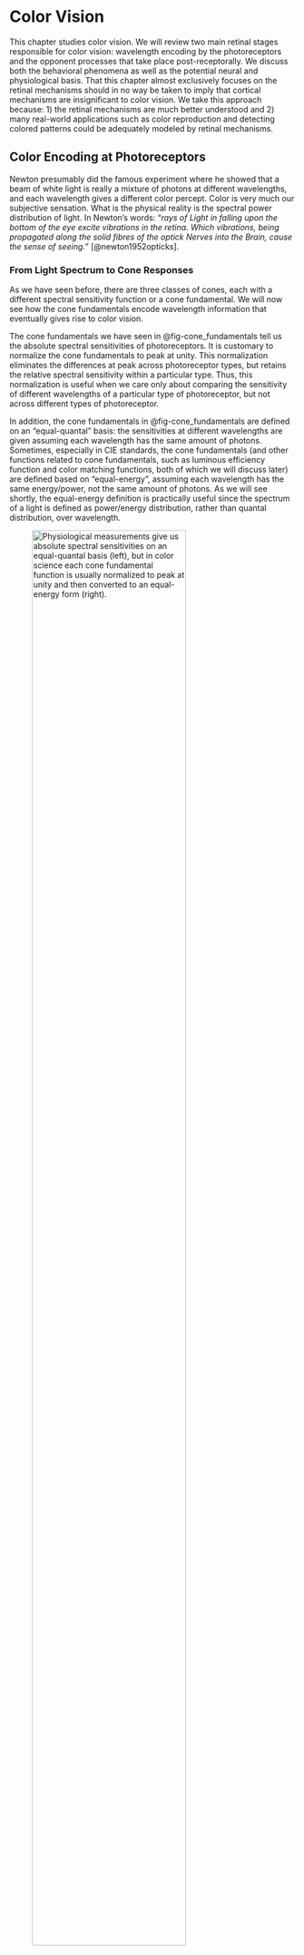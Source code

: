# Color Vision {#sec-chpt-hvs-color}

This chapter studies color vision.
We will review two main retinal stages responsible for color vision: wavelength encoding by the photoreceptors and the opponent processes that take place post-receptorally.
We discuss both the behavioral phenomena as well as the potential neural and physiological basis.
That this chapter almost exclusively focuses on the retinal mechanisms should in no way be taken to imply that cortical mechanisms are insignificant to color vision.
We take this approach because: 1) the retinal mechanisms are much better understood and 2) many real-world applications such as color reproduction and detecting colored patterns could be adequately modeled by retinal mechanisms.

## Color Encoding at Photoreceptors {#sec-chpt-hvs-color-receptor}

Newton presumably did the famous experiment where he showed that a beam of white light is really a mixture of photons at different wavelengths, and each wavelength gives a different color percept.
Color is very much our subjective sensation.
What is the physical reality is the spectral power distribution of light.
In Newton's words: "*rays of Light in falling upon the bottom of the eye excite vibrations in the retina. Which vibrations, being propagated along the solid fibres of the optick Nerves into the Brain, cause the sense of seeing.*" [@newton1952opticks].

### From Light Spectrum to Cone Responses {#sec-chpt-hvs-color-receptor-cones}

As we have seen before, there are three classes of cones, each with a different spectral sensitivity function or a cone fundamental.
We will now see how the cone fundamentals encode wavelength information that eventually gives rise to color vision.

The cone fundamentals we have seen in @fig-cone_fundamentals tell us the absolute spectral sensitivities of photoreceptors.
It is customary to normalize the cone fundamentals to peak at unity.
This normalization eliminates the differences at peak across photoreceptor types, but retains the relative spectral sensitivity within a particular type.
Thus, this normalization is useful when we care only about comparing the sensitivity of different wavelengths of a particular type of photoreceptor, but not across different types of photoreceptor.

In addition, the cone fundamentals in @fig-cone_fundamentals are defined on an "equal-quantal" basis: the sensitivities at different wavelengths are given assuming each wavelength has the same amount of photons.
Sometimes, especially in CIE standards, the cone fundamentals (and other functions related to cone fundamentals, such as luminous efficiency function and color matching functions, both of which we will discuss later) are defined based on "equal-energy", assuming each wavelength has the same energy/power, not the same amount of photons.
As we will see shortly, the equal-energy definition is practically useful since the spectrum of a light is defined as power/energy distribution, rather than quantal distribution, over wavelength.

![Physiological measurements give us absolute spectral sensitivities on an equal-quantal basis (left), but in color science each cone fundamental function is usually normalized to peak at unity and then converted to an equal-energy form (right).](figs/normalized_cone_fundamentals_new){#fig-normalized_cone_fundamentals width="80%"}

@fig-normalized_cone_fundamentals compares the absolute, equal-quantal cone fundamentals with the normalized, equal-energy cone fundamentals.
A normalized, equal-energy sensitivity function tells us the relative amount of photon absorption given a unit power at each wavelength.
For instance, the normalized L cone response is 1 at 570 nm and 0.4 at 630 nm.
This means that given two lights that have the same power/energy, one with photons only at 570 nm and the other with photons only at 630 nm, the fraction of photons absorbed in the 630 nm light is about 40\% of that in the 570 nm light.

Critically, this also means if we have a 570 nm light at 1 W and a 630 nm light at 2.5 W, the two lights would cause the same amount of pigment excitations in L cones.
If we had only L cones, these two lights would be seen as the exact same light, because the HVS will receive the exact amount of electrical responses --- according to the Principle of Univariance.
This explains why we could not see colors at night, when only rods are functioning.

In reality, of course, most humans have three classes of cones, so what *is* the signal we receive?
Given the Spectral Power Distribution (SPD) of a light $\Phi(\lambda)$, we can calculate the total number of photon absorptions for each cone type, given by:

$$
\begin{align}
  L &= \int_\lambda L(\lambda) \Phi(\lambda) d\lambda \\
  M &= \int_\lambda M(\lambda) \Phi(\lambda) d\lambda \\
  S &= \int_\lambda S(\lambda) \Phi(\lambda) d\lambda
\end{align}
$$ {#eq-spd2cones_int}

where $L(\lambda)$, $M(\lambda)$ and $S(\lambda)$ represent the cone sensitivity functions.
The fact that we can directly multiply $\Phi(\lambda)$ with, say, $L(\lambda)$ is a result of defining $L(\lambda)$ on an equal-energy/power basis.
The L/M/S values we calculate represent the total number of photon absorptions given an incident light.
You would know why we care about photon absorption: it is equivalent to pigment excitation up to a constant scaling factor, and pigment excitations produce electrical signals that our brain actually receives.
We sometimes simply call the L/M/S value the **cone responses** or **tristimulus values** of a light, but you should know that they do not represent the actual magnitude of the electrical responses of the cones, since the magnitude is not linearly proportional to absorption as we have discussed before.

In actual computation we discretize the spectra and perform summation rather than integration.
We also limit the summation to within the [380 nm, 780 nm] range, since the cone fundamentals are practically 0 beyond that range.
Assuming that we are quantizing the spectra at a 1-nm interval, the cone responses are linearly related to the light spectrum by:

$$
\begin{align}
\begin{bmatrix}
L(380), L(381), \cdots, L(780)\\
M(380), M(381), \cdots, M(780)\\
S(380), S(381), \cdots, S(780)\\
\end{bmatrix}
\times
\begin{bmatrix}
\Phi(380)\\
\Phi(381)\\
\vdots \\
\Phi(780)\\
\end{bmatrix}
=
\begin{bmatrix}
L\\
M\\
S\\
\end{bmatrix}
\end{align}
$$ {#eq-spd2cones}

We can see that this is a huge dimensionality reduction.
That is, our brain receives only the three-dimensional cone responses, not the actual spectrum of the light, which is of a much higher dimension.
This is the basis of the **trichromatic theory** of color vision: color is a three-dimensional system.
The theory was first proposed by @young1802ii, who conjectured that there are three types of receptors, and later rediscovered, popularized, and extended by Hermann von Helmholtz in the later part of the nineteenth century.

The huge dimensionality reduction also means there are infinitely many lights (with different SPDs) that will be seen as having the same color, as long as they cause the same cone responses.
One way to understand this is if we try to solve the system of linear equations in @eq-spd2cones given $[L, M, S]^T$, with the constraint that the $\Phi$ vector must be non-negative everywhere (since power cannot be negative),
we would generally end up with infinitely many solutions, since it is an *under-determined* system.
The fact that multiple physically different lights can end up having the same color is called **metamerism**, and these lights are called **metamers** of each other.

### Cone Excitation Space, Spectral Locus, and HVS Gamut {#sec-chpt-hvs-color-receptor-conespace}

![Spectral locus in LMS cone space; from the interactive tutorial in @zhu2022cone2cmf.](figs/spectral_locus_lms){#fig-spectral_locus_lms width="100%"}

The cone fundamentals essentially give us a color space, which we call the **LMS cone space** or **cone excitation space**.
A color space allows us to geometrically interpret a color as a point in the coordinate system.
In the cone space, the color of a light is interpreted as the amount of responses in each of the three cone classes produced by the light (as calculated by @eq-spd2cones).

The **spectral locus** is a curve on which each point represents the color of a spectral light at a wavelength.
@fig-spectral_locus_lms shows the spectral locus in the LMS cone space on the right and the cone fundamentals on the left.
The L, M, and S cone responses of a spectral light at, for instance, 605 nm are 0.775, 0.265, and 0, which corresponds to the point [0.775, 0.265, 0] in the cone space.
Connecting these points for all the spectral lights gets us the spectral locus in the LMS space.

We know a color corresponds to a point in the cone space, but does an arbitrary point in the cone space correspond to a real color?
*No*.
For instance, if a point has a negative coordinate it obviously could not be a color of a real light, since that a negative cone response would require negative power in the light.
Also, [1, 0, 0] is also not a real color, since there is no real light that can produce only L cone response but no responses from M and S cones --- if you examine the cone fundamentals carefully.
We call these colors **imaginary colors**, since they cannot be produced by physically realizable lights, where the power must be non-negative at any wavelength.

In principle, an [L, M, S] point corresponds to a real color if @eq-spd2cones has a non-negative solution for $\Phi$.
The total set of [L, M, S] points that have a non-negative $\Phi$ solution corresponds to all the colors that humans can see, which is called the **gamut** of the human visual system.
Geometrically, if a point in the cone space cannot be constructed through a *positive*, linear combination of the points on the spectral locus, it then is not a real color, since the SPD of a real light must be a positive, linear combination of the SPDs of the spectral lights.

For instance, the line segment connecting two points on the spectral locus contains real colors that can be produced by mixing some amount (i.e., positive linear combinations) of the two spectral lights.
Of course we can apply this iteratively: once you get a real color through combining spectral colors, the color itself can then be used as a basic color to create other colors.
@zhu2022gamut is an interactive tutorial that visualizes the HVS gamut in the cone space (and others), which you are invited to go through.

## Trichromatic Color Matching {#sec-chpt-hvs-color-cme-lin}

We can produce, in theory, any color by mixing three other colors, which we call the **primary colors**.
Here is the mathematical intuition.
Let's say the SPDs of the three primary lights are $R(\lambda)$, $G(\lambda)$, $B(\lambda)$.
What is the power of each of the primary lights we need to produce the color of a target light $\Phi(\lambda)$?
For the color of the mixed light to match that of the target light, their corresponding cone responses must match:

$$
\begin{align}
\begin{bmatrix}
\sum R(\lambda)L(\lambda),~ \sum G(\lambda)L(\lambda),~ \sum B(\lambda)L(\lambda)\\
\sum R(\lambda)M(\lambda),~ \sum G(\lambda)M(\lambda),~ \sum B(\lambda)M(\lambda)\\
\sum R(\lambda)S(\lambda),~ \sum G(\lambda)S(\lambda),~ \sum B(\lambda)S(\lambda)\\
\end{bmatrix}
\times
\begin{bmatrix}
r\\
g\\
b \\
\end{bmatrix}
=
\begin{bmatrix}
\sum\Phi(\lambda)L(\lambda)\\
\sum\Phi(\lambda)M(\lambda)\\
\sum\Phi(\lambda)S(\lambda)\\
\end{bmatrix},
\end{align}
$$ {#eq-cme}

where $r, g, b$ represent the power of the three primary lights, respectively.
This system in general has one unique solution because we have the same number of unknowns ($r, g, b$) as the number of equations.
Each of the three equations constrains the cone-response matching of one class of cones.
This means there is a single unique way to mix three primary lights to produce the color of an arbitrary target light.

What if we have more than three primary lights?
We would end up with an *under-determined* system (e.g., three equations but four unknowns if given four primary lights), which means there are infinitely many ways to mix the primaries to produce the target color.
If we have only two primaries, we end up with an *over-determined* system, where there is in general no solution.

<!-- % https://scholar.harvard.edu/files/schwartz/files/lecture17-color.pdf; something to point students to? -->

### Color Matching Experiments and Color Matching Functions {#sec-chpt-hvs-color-cme-cmf}

@eq-cme gives a mathematical explanation for trichromatic color matching, but it requires knowing the cone fundamentals, which, as we have seen before in @sec-chpt-hvs-receptor-absorb, were not experimentally measured until the mid 20^th^ century, first through microspectrophotometry [@marks1964visual; @brown1964visual; @dartnall1983human] and then through suction electrode [@schnapf1987spectral].
But even without the cone fundamentals, nothing prevents us from performing an actual experiment to find the amount of primaries for producing a color.
Thomas Young apparently had no interest in such an experiment [@mollon2003introduction].
@maxwell1857xviii is believed to be the first to undertake an actual color matching experiment in the 19^th^ century, but he did the experiments using rotating discs painted with different colors, relying on the temporal integration of the HVS.

Modern color matching experiments started with Wright and Guild [@wright1928trichromatic; @wright1929re; @wright1930re; @guild1931colorimetric].
International Commission on Illumination (CIE) in 1931 standardized the color matching experiment and synthesized Wright's and Guild's data (without any additional experiments) to obtain what is now known as the CIE 1931 RGB Color Matching Functions.
This process is discussed in detail in [@broadbent2004critical; @broadbent2008calculation; @service2016the; @zhu2020how].
We summarize the key elements here; the experimental setup is illustrated in @fig-cme_setup.

![Color matching experiment setup. In CIE 1931 standardization of the experiment, the primary lights are spectral lights at 435.8 nm, 546.1 nm, and 700 nm, and they swept the visible spectrum [380 nm, 780 nm] at a 5-nm interval as the target light. Note that CIE 1931 did not do any actual experiments; they synthesized the data from Wright and Guild.](figs/cme_setup){#fig-cme_setup width="100%"}

Observers are presented with a 2$^{\circ}$ visual field.
They are given three primary lights, which in the CIE 1931 standard are **spectral lights** (lights that have photons at only one single wavelength; also called monochromatic lights) at wavelengths 435.8 nm, 546.1 nm, and 700 nm.
The three primary lights are pointed at the same point on one side of the visual field.
On the other side of the visual field is the target light.
Their goal is to adjust the power of each of the three primary lights so that the colors from the two sides of the visual field match.
CIE 1931 swept the entire visible spectrum for the target light at a 5-nm interval.

#### Color Matching Functions Require a Unit System and a White Point

The results obtained through the color matching experiments are shown in @fig-cie1931_rgb_cmf (left panel).
The three curves are collectively called the CIE 1931 RGB **Color Matching Functions** (CMFs).
Intuitively, the CMFs tell us the amount of primaries needed to match the color at each wavelength.
But the devil is in the details.
Let's carefully walk through what this plot actually shows.

![Left: CIE 1931 RGB Color Matching Functions (CMFs); from @cie1931rgbcmf. The $y$-axis shows the number of units needed of each primary so that the mixture matches the color at each wavelength ($x$-axis) on an equal-energy basis. The unit system is so defined that mixing equal amounts (the number of units) of the three primaries produces the color of the equal-energy white, whose SPD is constant over the entire spectrum. Right: the negative values in the CMFs indicate that the corresponding primary light is to be mixed with the target light in order to match the color of the mixture of the other primaries.](figs/cie1931_rgb_cmf){#fig-cie1931_rgb_cmf width="100%"}

The $y$-axis represents the number of units required of each primary so that the mixture matches the color at a given wavelength at $x$-axis.
What is a unit?
The unit system is so defined that mixing the three primaries in equal units produces the color of the Equal-Energy White (EEW), whose SPD is a constant across the spectrum.

There are two judgment calls here.
First, CIE 1931 decided that EEW was going to be the "white" color in their RGB color space.
In general, however, there is no single color that we universally define as white, so if you were to design a color space you get to pick whatever color that you think is white in the color space.
That said, an intuitive choice of white is one that is **achromatic** (colorless), a color that, subjectively, can only be described as having a certain level of gray but that has no apparent hue.
Daylights at different times of a day are perceptually achromatic and could be used as the white point in a color space.
The daylight colors are shown to be very similar to the colors of black-body radiation at different temperatures [@judd1964spectral], shown in @fig-blackbody_colors.

![Color from black-body radiation at different temperatures ($x$-axis; unit: Kelvin). CIE Standard Illuminant D65 approximates the SPD of a noon daylight; its color is similar to that of a 6500 K black-body radiation. From @blackbodyct.](figs/blackbody_colors){#fig-blackbody_colors width="80%"}

You probably do not perceive most of the colors in @fig-blackbody_colors as achromatic on the display right now, but when you are in an environment illuminated by one of these colors, e.g., outdoors at noon, you do perceive the illuminant as achromatic; this is because of **chromatic adaptation**, a topic we will discuss later in @sec-chpt-hvs-adaptations-chroma.
Briefly, the human visual system is evolved to adapt to different daylight colors so that when you spend enough time under such an illuminant, you will see the illuminant as achromatic.
The adaptation to other colors, however, is weak (or "incomplete" in chromatic adaptation parlance) ^[After all, artificial lights are a very recent thing in the scale of evolution, so our HVS has not had a chance to adapt to non-daylight colors yet, if ever.], so it probably does not make much sense to pick other colors as the white point if you want your user to see your white as achromatic.
CIE has standardized a set of what they call Standard Illuminants (D series), each of which approximates a different daylight color.
For instance, the D65 standard illuminant approximates noon daylight and is similar to the color of a black-body radiation at a temperature of 6500 K.
Many common color spaces, such as the sRGB color space, use D65 as the white point.

Second, CIE 1931 RGB space, and virtually all color spaces, define units so that white, however defined, must be produced by an equal-unit mixture of the primaries.
This, again, is a judgment call.
One could totally design a color space where white is produced by mixing, say, 2 units of red and 1 unit of green and blue each --- nothing wrong with that.
It is just more intuitive for most people that white is produced by equal amounts of the primaries.

The $x$-axis in @fig-cie1931_rgb_cmf is defined on an equal-energy/power basis.
That is, the CMFs are interpreted as showing the amount (units) of the primaries needed to produce spectral lights of equal power.
So if we actually mix the three primaries at each wavelength as indicated by the CMFs, we will get a set of spectral lights that have the same power.

#### What Does a Negative Unit Mean?

If you observe @fig-cie1931_rgb_cmf carefully, you will see that some CMFs are negative over certain ranges.
For instance, the red CMF is negative at 500 nm.
This is perhaps a bit surprising, but mathematically it is entirely possible that some values in $[r, g, b]^T$ are negative when solving @eq-cme.
Physically, however, what does it mean to have a negative amount/power of primary light?
The right panel in @fig-cie1931_rgb_cmf provides the intuition.
It turns out that it is impossible to find a combination of the three primary lights to match the color of a spectral light at 500 nm.
What does provide a match is to add a little red primary to the target light, and then we can find a combination of the primaries such as the blue and green mixture has the same color as the target light and red primary mixture.

In fact, if you examine the CMFs, you will see that there is a negative contribution from a primary at all but three wavelengths --- the only three exceptions are the wavelengths of the three primaries (where two of the primary contributions are zero and the other is positive).
This means that no spectral light color (except the three special cases) can be physically produced by mixing the three primaries.

#### Representing Colors Using CMFs

Given a set of CMFs, we can describe the color of a light with a SPD $\Phi(\lambda)$ using the following equation:

$$
\begin{align}
\begin{bmatrix}
\bar{r}(380), \bar{r}(381), \cdots, \bar{r}(780)\\
\bar{g}(380), \bar{g}(381), \cdots, \bar{g}(780)\\
\bar{b}(380), \bar{b}(381), \cdots, \bar{b}(780)
\end{bmatrix}
\times
\begin{bmatrix}
\Phi(380)\\
\Phi(381)\\
\vdots \\
\Phi(780)\\
\end{bmatrix}
=
\begin{bmatrix}
R\\
G\\
B\\
\end{bmatrix}
\end{align}
$$ {#eq-spd2rgb}

\noindent where $\bar{r}(\lambda)$, $\bar{g}(\lambda)$, and $\bar{b}(\lambda)$ are the CMFs, and $R$, $G$, and $B$ are the amounts of the three primaries needed to match the color of $\Phi(\lambda)$.

The CMFs give us another color space, where the color of a light is interpreted as the amount of primary lights needed to match the color of the light.
Of course, if we choose a different set of primary lights, we might end up with a new set of CMFs and a new RGB color space.

### Connecting CMFs and Cone Fundamentals {#sec-chpt-hvs-color-cme-cmf}

CMFs and cone fundamentals both yield trichromatic color vision, so they must be inherently related, as they are just different ways of describing the same thing.
We show the two are linearly related in theory, and the measurement data of the two match well, too.

#### Deriving Color Matching Functions From Cone Fundamentals

Given the cone fundamentals, we can derive the CMFs based on the linear system shown in @eq-cme.
The interactive tutorial by @zhu2022cone2cmf walks through the process, which you are invited to go over, and we will describe the main steps here.

In order to construct the CMFs, we have to match the colors of all the spectral lights, which means we have to specify cone-response matching at each wavelength.
Using the basic idea of @eq-cme, we have:

$$
\begin{align}
\begin{bmatrix}
\sum R(\lambda)L(\lambda),~ \sum G(\lambda)L(\lambda),~ \sum B(\lambda)L(\lambda)\\
\sum R(\lambda)M(\lambda),~ \sum G(\lambda)M(\lambda),~ \sum B(\lambda)M(\lambda)\\
\sum R(\lambda)S(\lambda),~ \sum G(\lambda)S(\lambda),~ \sum B(\lambda)S(\lambda)\\
\end{bmatrix}
\times
\begin{bmatrix}
r(380),\cdots,r(780)\\
g(380),\cdots,g(780)\\
b(380),\cdots,b(780)\\
\end{bmatrix}
=
\begin{bmatrix}
L(380),\cdots,L(780)\\
M(380),\cdots,M(780)\\
S(380),\cdots,S(780)\\
\end{bmatrix},
\end{align}
$$

where $L(\lambda)$, $M(\lambda)$, and $S(\lambda)$ are the cone fundamentals; $L(\lambda_0)$ is the L cone response of the spectral light at a particular wavelength $\lambda_0$;
$[r(\lambda_0), g(\lambda_0), b(\lambda_0)]^T$ represents the (to-be-solved-for) power of each primary needed to match the color of the spectral light at $\lambda_0$;
$R(\lambda)$, $G(\lambda)$, and $B(\lambda)$ are the SPDs of the primary lights used in the CIE 1931 color matching experiment.
The first matrix is a constant matrix given a particular set of CMFs, and we will denote it as the $\mathbf{M}$ matrix.
We can solve the system of equations by inverting the first matrix:

$$
\begin{align}
\begin{bmatrix}
r(380),\cdots,r(780)\\
g(380),\cdots,g(780)\\
b(380),\cdots,b(780)\\
\end{bmatrix}
=
\mathbf{M}^{-1}
\times
\begin{bmatrix}
L(380),\cdots,L(780)\\
M(380),\cdots,M(780)\\
S(380),\cdots,S(780)\\
\end{bmatrix}.
\end{align}
$$

To get the CMFs, however, we need to turn the power measure into a unit measure.
Recall the requirement that white must be produced by equal units of the primaries.
We calculate the power of each primary needed to produce the EEW;
let's denote the solution $[r_w, g_w, b_w]^T$:

$$
\begin{align}
\begin{bmatrix}
r_{w}\\
g_{w}\\
b_{w}\\
\end{bmatrix}
=
\mathbf{M}^{-1}
\times
\begin{bmatrix}
L_{w}\\
M_{w}\\
S_{w}\\
\end{bmatrix},
\end{align}
$$

where $[L_w, M_w, S_w]^T$ denotes the total L, M, and S cone responses of EEW.
For the so-calculated $[r_w, g_w, b_w]$ to represent equal units, the last step is to scale $[\bar{r}(\lambda), \bar{g}(\lambda), \bar{b}(\lambda)]^T$ at each $\lambda$ by $[r_w, g_w, b_w]$:

$$
\begin{align}
\begin{bmatrix}
\bar{r}(380), \cdots, \bar{r}(780)\\
\bar{g}(380), \cdots, \bar{g}(780)\\
\bar{b}(380), \cdots, \bar{b}(780)
\end{bmatrix}
&=
\begin{bmatrix}
r_w,~0,~0\\
0,~g_w,~0\\
0,~0,~b_w
\end{bmatrix}
\times
\begin{bmatrix}
r(380),\cdots,r(780)\\
g(380),\cdots,g(780)\\
b(380),\cdots,b(780)\\
\end{bmatrix}\\
&=
\begin{bmatrix}
r_w,~0,~0\\
0,~g_w,~0\\
0,~0,~b_w
\end{bmatrix}
\times
\mathbf{M}^{-1}
\times
\begin{bmatrix}
L(380),\cdots,L(780)\\
M(380),\cdots,M(780)\\
S(380),\cdots,S(780)\\
\end{bmatrix}\\
&=
\mathbf{T}_{lms2rgb}
\times
\begin{bmatrix}
L(380),\cdots,L(780)\\
M(380),\cdots,M(780)\\
S(380),\cdots,S(780)\\
\end{bmatrix}, \label{eq:cone2cmfsub}
\end{align}
$$ {#eq-cone2cmf}

where $[\bar{r}(\lambda), \bar{g}(\lambda), \bar{b}(\lambda)]^T$ gives us the unit measure, i.e., the values of the CMFs, at each $\lambda$.

#### Cone Space and RGB Space are Related by a Linear Transformation

The rightmost matrix in @eq-cone2cmf is the cone fundamentals written out in the matrix form, and the leftmost matrix in @eq-cone2cmf is the CMFs written out at discrete wavelengths.
So @eq-cone2cmf essentially describes a linear transformation from the cone fundamentals to the RGB CMFs, where the transformation is dictated by $\mathbf{T}_{lms2rgb}$.
We can look at this in two ways.
One, we can think of the cone fundamentals as the CMFs in the cone space: they tell us how much of each cone response we need to match the color of a spectral light.
Two, just like how we can construct the spectral locus from cone fundamentals, the RGB CMFs also give us a way to construct the spectral locus --- in the RGB space.
$\mathbf{T}_{lms2rgb}$ essentially transforms these two representations of the spectral locus, and this is visualized in @fig-cs_linear_transformations.

![The spectral locus in the LMS cone space, CIE 1931 RGB space, and CIE 1931 XYZ space. The color spaces are a linear transformation away from each other. From the interactive tutorials in @zhu2022cone2cmf and @zhu2022xyz.](figs/cs_linear_transformations){#fig-cs_linear_transformations width="100%"}

There is something deeper: $\mathbf{T}_{lms2rgb}$ not only transforms the spectral locus, it transforms the entire coordinate system from the cone space to the RGB space.
In other words, it transforms every single color in the LMS space to its corresponding coordinates in the CIE 1931 RGB space.
The way to think about this is to ask: given that the cone space and the CIE 1931 RGB space provide two ways to represent the color of a light $\Phi$, how are the cone-space representation $[L_c, M_c, S_c]$ and the RGB-space representation $[R_c, G_c, B_c]$ related?
Using @eq-spd2cones, @eq-spd2rgb, and @eq-cone2cmf, it is easy to see that they are related by a linear transformation through $\mathbf{T}_{lms2rgb}$:

$$
\begin{align}
\begin{bmatrix}
R_c\\
G_c\\
B_c
\end{bmatrix}
=
\mathbf{T}_{lms2rgb}
\times
\begin{bmatrix}
L_c\\
M_c\\
S_c
\end{bmatrix}.
\end{align}
$$

#### Cone Responses Fully Explain Psychophysical Color Matching

The CMFs can be both experimentally measured and calculated if we know the cone fundamentals (through a linear transformation), but do the mathematical estimation and the measurement data match?
If so, we can say that the physiological process of encoding light power as cone responses can fully account for the color matching experiments in psychophysics.

@baylor1987spectral performed one such comparison and showed the two sets of data matched very well.
The results are shown in @fig-cmf_coneresponses_match, where the smooth curves are from @stiles1955interim, which uses a different set of primaries and white point than those used in the CIE 1931 RGB CMFs.
The markers are the predicted CMFs through a linear regression from the cone fundamentals measured from macaques, after accounting for ocular and macular absorptions ^[One subtlety is that @baylor1987spectral used suction electrode to measure electrical responses (@sec-chpt-hvs-receptor-suction), so they obtained only the relative absorbance not the absolute absorption of the pigments. So what they actually ended up doing is to use the psychophysical CMFs to fit the peak axial absorption and calculate the cone fundamentals, and show that the regressed CMFs from the so-obtained cone fundamentals match that from psychophysics.].

![Smooth curves are the CMFs from \citet{stiles1955interim}, which uses a different set of primaries and white point than those used in the CIE 1931 RGB CMFs. The markers are the predicted CMFs based on the cone fundamentals measured from macaques. From @baylor1987spectral[Fig. 4A].](figs/cmf_coneresponses_match){#fig-cmf_coneresponses_match width="60%"}

In fact, the modern versions of the cone fundamentals are constructed so that they are precisely a linear transformation away from some RGB CMFs.
For instance, the CIE 2006 "physiologically-relevant" LMS functions (based on @stockman1999spectral and @stockman2000spectral) are constructed by 1) first experimentally measuring the cone fundamentals in psychophysics (from color-vision deficient observers), 2) calibrating the results with a set of RGB CMFs in @stiles1959npl (which uses a different set of primary lights from the CIE 1931 RGB CMFs) to derive a best-fit linear transformation, and 3) applying the linear transformation to the CMFs to derive a "clean" set of cone fundamentals.

## Post-Receptoral Color Encoding: Opponent Processes {#sec-chpt-hvs-color-oppo}

Cone-response encoding can perfectly explain the trichromatic theory of color vision, where any color can be mixed from three other colors.
The trichromatic theory of color has a perfect neural basis: the human visual system has three classes of cones, so color is a three-dimensional system.
But the trichromatic theory is not concerned with our subjective experience of color that we encounter on a daily basis.
Here are two examples that highlight the difference between perceptual color experience and physical color mixing.

First, when we see an orange color, we feel that it has a little bit of yellow in it and a little bit of red in it.
Even though there are many ways to produce orange, some of which do not require mixing yellow and red lights, we cannot help but perceptually feel that orange combines yellow and red.
Second, when we mix a red light with a green light, we get yellow, but perceptually, if we stare at yellow, most people would not say that yellow has contributions from red or green.

@hering1878lehre ^[see translation in @hering1964outlines] hypothesized that, perceptually, there are four primary hues, which form two opposing pairs.
Opposing hues cannot co-exist, perceptually, in a color.
Any hue can be produced by combining two non-opposing hues.
The four hues are: the Yellow and Blue opposing hues and the Red and Green opposing hues.
Hering also considered light-dark as another opposing pair: no color can be simultaneously light and dark.
In his theory, color vision is still a three-dimensional system, where the three axes are: Yellow-Blue axis, Red-Green axis, and light-dark axis.
Any color, a point in this 3D space, is produced by mixing some amount of Red *or* Green, some amount of Yellow *or* Blue, and some level of lightness.

The opponent theory seems to contradict the trichromatic theory, which was dominant for the most part of the history --- because it has both a solid psychophysical and neural basis.
First, the color matching experiment quantitatively shows that, behaviorally, humans could match a color by mixing three other colors.
In contrast, Hering had only a qualitative description of perceptual mixing.
His description was something like "*after this blue comes blue of increasing redness...(blue violet, red violet, purple red), until the last trace of blueness vanishes in a true red.*" [@hering1964outlines, p. 41].
To Hering's theory's rescue, Jameson and Hurvish performed a now-famous experiment, called the **hue cancellation experiment**, providing the first quantitative, psychophysical evidence of the opponent processes [@jameson1955some; @hurvich1957opponent].

Second, the trichromatic theory has a clear neural and physiological basis (i.e., wavelength encoding by cone responses), and the physiological data match the behavioral data very well, as shown before.
So a natural question is: are there neural mechanisms that can account for the opponent processes and, if so, how does that mechanism relate to the encoding mechanisms by the cone photoreceptors?

It turns out that we do need a set of new neural mechanisms to start accounting for the opponent processes.
Not only do these new mechanisms *not* contradict the cone encoding mechanisms, they build on top of the cone encodings and operate post-receptorally.
@schrodinger1925verhaltnis ^[see translation in @schrodinger1994relationship] synthesized the earlier *zone theory* by @kries1905ubersicht and argued that the trichromatic theory and the opponent processes were nothing more than different stages of color encoding in the visual system.
That said, while these new neural mechanisms seem to have what it takes to form the basis for the behavioral opponent observations, they do not fully explain those observations yet; the link between the two is still very much an open research question.

The rest of this section will discuss the hue cancellation experiment and the quest for a neural and physiological basis in more detail.

### Hue Cancellation Experiment {#sec-chpt-hvs-color-oppo-hue}

In a landmark study, @jameson1955some (while working for Eastman Kodak in Rochester) quantitatively measured the perceptual color opponency using a behavioral experiment.
The participant is given a test light and is asked to first judge whether the light appeared blue-ish or yellow-ish.
If the test light is judged to be blue-ish, the participant is then given a yellow-ish *cancellation light* (e.g., a spectral light at 588 nm) and is asked to adjust the intensity of the cancellation light so that the mixture of the test and cancellation light perceptually appears neither blue nor yellow.
If the test light is judged to be yellow-ish, the participant is then asked to adjust the power of a blue-ish cancellation light (e.g., a spectral light at 467 nm) so that the test-cancellation mixture is again neither blue nor yellow.
We sweep the spectrum from about 400 nm to 700 nm for the test light of equal energy, and record the energy of yellow or blue cancellation light needed at each step.

![Measurements from the hue cancellation experiment in @jameson1955some. (a) the Blue-Yellow measurement; the $y$-axis shows the intensity of the Yellow/Blue cancellation light, i.e., the relative strength of the "Blue-ness" and "Yellow-ness" in the test light. (b) the Red-Green measurement; notice the two zero-crossings for Green. (c) The same data as A and B except we invert the Blue and Green curves so the $y$-axis is interpreted as the strength of Red-ness and Yellow-ness.](figs/hue_cancellation_experiment_new){#fig-hue_cancellation_experiment width="100%"}

The result for one subject is shown in @fig-hue_cancellation_experiment (a), where the $y$-axis is showing the intensity of the yellow and blue cancellation light, i.e., the strength of blue-ness and yellow-ness of the test light.
For the reference, we attached a colorbar showing roughly the color of the test light between 400 nm and 700 nm, but take this color visualization as a huge grain of salt, since it is almost certain that your display will not be able to actually render the colors of the spectral lights.

Unsurprisingly, we get two peaks, one in the blue range and the other in the yellow range, indicating, respectively, that the participant needs a lot of the yellow and blue cancellation lights in those two regions.
The test light at about 500 nm requires no cancellation light, indicating light there, which roughly has a green-ish color is yellow-blue neutral: it naturally looks neither blue nor yellow.

Jameson and Hurvich then repeated the same experiment, but this time measuring the red-green opponent process, where the two cancellation lights are a 700 nm red-ish light and a 490 nm green-ish light.
The results are in @fig-hue_cancellation_experiment (b), where the $y$-axis indicates the amount of red-ness and green-ness in the test light.
Two observations are worth noting.
First, while it is unsurprising that long-wavelength lights have a strong red component, it is perhaps surprising that short-wavelength lights appear red-ish too.
That, however, becomes less surprising when we realize that short-wavelength lights (shorter than pure blue) appear violet, which perceptually is a red-ish blue.
Second, because of the two red-ish regions over the spectrum, the entire red-green curve has two zero-crossings, one at about 470 nm and the other near 570 nm: pure blue and pure yellow look neither green nor red.

@fig-hue_cancellation_experiment (c) summarizes the two sets of data by inverting the blur section of the curve in (a) and the green section of the curve in (b).
That way, the $y$-axis can be simply interpreted as the relative strength of red-ness and yellow-ness over the spectrum.

### Light-Dark Mechanism and Luminous Efficiency Function {#sec-chpt-hvs-color-oppo-light}

@hurvich1957opponent also performed a measurement of the white-black (light-dark) opponent process, asking participants to assess the "whiteness" of spectral lights between 400 nm and 700 nm of equal power.
%Intuitively, the measurement tells us the perceived brightness of lights at different wavelengths.
A more modern method to measure the luminance mechanism is heterochromatic flicker photometry, where we alternate between a test light and a fixed reference light at a frequency of, say, 25 Hz.
We adjust the intensity of the test light so that the alternation produces no visual flickering, at which point we say the two lights produce the same level of luminance [@sharpe2005luminous; @sharpe2011luminous].
We again sweep the entire visible spectrum for the test light and record the relative intensity at each step.
The so-obtained function is called the **luminance efficiency function** (LEF).
The dashed gray curve in @fig-lef shows a modern version of the photopic LEF (the so-called CIE 2008 "physiologically-relevant" 2-deg function) ^[In later research by Jameson and Hurvich, their white-black function was made equal to the CIE 1924 luminous efficiency function [@hurvich1955some, p. 604], which is known to have severe flaws at low wavelengths and which is later corrected by @judd1951report and @vos1978colorimetric.
Compared to the Judd and Vos corrections, the function shown here has the advantage of being “physiologically relevant” in that the LEF is a linear combination of the cone fundamentals, whereas both the CIE 1924 LEF and its later corrections are not intentionally designed to be linear combinations of anything.].

![The grey solid curve is the scotopic luminous efficiency function (CIE 1951 standard; based on @wald1945human and @crawford1949scotopic). The grey dashed curve is the photopic luminous efficiency function (CIE 2008 "physiologically-relevant" 2-deg function; based on @sharpe2005luminous and @sharpe2011luminous) The other three curves are the cone fundamentals, shown for the reference.](figs/lef){#fig-lef width="60%"}

The way to interpret the LEF is that the $y$-axis is inversely proportional to the light power at each wavelength needed to produce the same level of perceptual brightness.
The photopic LEF at 509 nm is about 0.5, half of that at 555 nm.
It means we need twice as much power at 509 nm to produce the same level of brightness as that at 555 nm.
It also explains the word "efficiency" in the name: if a wavelength needs less power to produce a criterion level of brightness, the wavelength is more efficient in its use of power.
The way LEF is obtained, however, does *not* permit us to interpret the result as the relative brightness at different wavelengths.
That is, 555 nm is not twice as bright as 509 nm.
This is similar to our interpretation of the cone fundamentals.

For comparison, the gray curve in @fig-lef is the scotopic LEF.
The CIE 1951 scotopic LEF synthesizes the psychophysical measurements from @wald1945human and @crawford1949scotopic.
Both used a threshold method where they measured the light intensity at each wavelength needed to produce a just detectable flash.
Note that the photopic LEF peaks at about 555 nm and the scotopic LEF peaks at about 507 nm.

As a result, the relative brightness of longer-wavelength colors and shorter-wavelength colors is inverted when our vision transitions from the cone-mediated photopic vision to the rod-mediated scotopic vision.
This phenomenon is called the **Purkinje shift**.
In the words of @glassner1995principles[p. 21], "*When the sun is still above the horizon, your cones are active, and the yellow flower will appear lighter than the leaves because yellow is closer to peak of the photopic sensitivity curve than dark green. When the sun has set and light levels are lower, your rods are the principal sensors. The scotopic sensitivity curve is more responsive in the shorter wavelengths, so the green leaves will now appear relatively lighter than the yellow flower, though both will of course be much darker due to the lower amount of incident light.*"

![The solid curve is the white-black measurement, indicating the amount of whiteness in a light across the spectrum. The white-black curve in theory matches the luminous efficiency function. The two plots are for two participants. From @hurvich1957opponent[Fig. 4].](figs/hue_cancellation_experiment_white){#fig-hue_cancellation_experiment_white width="100%"}

Combining the light-dark (luminance efficiency) curve with the two opponent curves in @fig-hue_cancellation_experiment (c), we again have three spectral sensitivity functions.
@fig-hue_cancellation_experiment_white puts the three opponent measurements in one plot (the two plots are for two separate participants).
Compare this plot with the cone fundamentals in @fig-normalized_cone_fundamentals.
Once again, a light with its SPD can be reduce to three-dimensional point, using @eq-spd2cones_int, except 1) instead of the three cone fundamentals we use the three opponent functions and 2) instead of getting the three cone responses we get the strength of the three opponent mechanisms.
Effectively, the hue cancellation curves and the light-dark curve construct a new three-dimensional color space.
We call this the **hue-opponent** space, and we will return to this space in @sec-chpt-hvs-color-oppobasis-model and discuss how this space relates to the colorimetric spaces we have discussed so far.

## Neural and Physiological Basis of Opponent Processes {#sec-chpt-hvs-color-oppobasis}

The hue cancellation experiment solidifies Hering's opponent theory at the level of psychophysics.
But recall @fig-abstractions; any behavioral responses measured through psychophysics are fundamentally the result of the underlying neural and physiological mechanisms.
So the next natural step in the scientific quest is to understand what underlying neural and physiological mechanisms can account for the behavioral opponent processes.

![Responses of six typical classes of LGN neurons to incremental flashes of varying wavelengths. $y$-axis shows the spikes/second under spectral lights of equal energy. Each curve represents a particular energy level. (A): these cells are excited (activity exceeds the spontaneous firing rate) by red hues and inhibited by green hues, denoted +R-G cells. (B): +G-R cells. (C): +B-Y cells. (D): +Y-B cells. (E): non-opponent excitatory cell. (F): non-opponent inhibitory cell. From @devalois1990spatial[Fig. 7.5], which is adapted from @de1966analysis[Fig. 9--12, 15--16].](figs/opponent_lgn_cells){#fig-opponent_lgn_cells width="100%"}

### Spectrally-Opponent and Non-Opponent Neurons {#sec-chpt-hvs-color-oppobasis:neurons}

There are RGC and LGN neurons that show opponent properties.
@svaetichin1953cone, @svaetichin1956spectral, and @svaetichin1958retinal are the first to identify opponent neurons in a fish retina; they recorded from horizontal cells.
@de1958response and @de1966analysis measured the responses of LGN neurons in macaques using monochromatic lights, and found spectral opponent neurons, which get excited or inhibited depending on the wavelengths.
(A -- D) in @fig-opponent_lgn_cells show the recordings of four classes of opponent cells.
(A) shows a class of LGN cells whose firing rate exceeds the spontaneous rate under long-wavelength, red-ish lights and whose firing rate drops below the spontaneous rate under short-wavelength, blue-is lights.
These cells are denoted +R-G (red-ON/green-OFF) cells.
(B), (C), and (D) show that there exists +G-R, +B-Y, and +Y-B cells, respectively.

@de1966analysis also identified non-opponent cells, whose responses are universally inhibited or excited across the spectrum, as shown in (E) and (F) in @fig-opponent_lgn_cells, respectively.
These neurons are still wavelength-sensitive, but their responses are either universally excited or universally inhibited across the spectrum, unlike the spectrally-opponent neurons whose responses change polarity across the spectrum.

### Potential Neural Circuitries {#sec-chpt-hvs-color-oppobasis-cir}

What are some of the underlying visual pathways that could potentially give rise to these spectral tuning curves?
Recall that LGN cells/RGCs have antagonistic Receptive Fields (RFs), and the antagonism seems to be a perfect mechanism to implement the opponent process.
This suggests that in order to understand the opponent cells we must study their RF structures.

Much of the early work is done by @wiesel1966spatial.
While De Valois and his collaborators used diffuse lights to illuminate a large visual field, @wiesel1966spatial used both small spot lights that stimulated the center of the RF and larger lights that covered the entire RF.
By comparing the responses under these two stimuli across different wavelengths (and white), they suggested potential RF structures of both opponent and non-opponent cells in macaque LGN.
@derrington1984chromatic designed a clever experiment that explicitly tied cone responses to LGN cell responses and thus more directly revealed the RF structure.

Before getting into the details, it is worth reminding ourselves that studying the LGN cells and studying the RGCs are equivalent (@sec-chpt-hvs-percept-postretina-lgn), since different classes of RGCs project to distinct LGN layers with virtually the same RFs: midget RGCs project to the Parvocellular layers (P cells) in the LGN (forming the P pathway/stream), parasol RGCs project to the Magnocellular layers (M cells) in the LGN (forming the M pathway/stream), and bistratetified RGCs project to the Koniocellular layers (K cells) in the LGN (forming the K pathway/stream).

#### Y-B Opponent Cells

The visual pathway for the Y-B opponent cells seems to be clear.
@derrington1984chromatic showed that some LGN cells receive antagonistic inputs from S cone vs. L and M cones.
@dacey1994blue later identified that the small bistratified RGCs (which project to the K cells in the LGN) are responsible for carrying such signals.
The small bistratified RGCs are excited by S cone responses and inhibited by L and M cone responses (or vice versa).
Since blue-ish lights produce strong S cone responses and red/green lights produce strong L/M cone responses (recall red + green is yellow), it stands to reason that if a cell is excited by S cones and inhibited by L and M cones, it would give a vigorous on-response under blue lights and a vigorous off-response under yellow lights, producing the kind of yellow-ON/blue-OFF spectral tuning curve that we see in @fig-opponent_lgn_cells (C).

![The small bistratefied RGCs might be the substrate for the Y-B pathway. (A): illustration of the receptive field structure of a small bistratefied RGC, which is S-on and L/M-off (there are also S-off and L/M-on ones); from @rodieck1998first[p. 348]. (B): a small bistratefied RGC receives excitatory inputs from S cones through the S-cone bipolar cells and inhibitory inputs from L and M cones through another class of bipolar cells; from @rodieck1998first[p. 346]. (C): membrane potential and spike rate of small bistratified cells under periodic, out-of-phase blue-yellow lights; adapted from @dacey1994blue[Fig. 3C].](figs/yb_pathway){#fig-yb_pathway width="100%"}

@fig-yb_pathway (A) illustrates the potential Receptive Field (RF) of a yellow-ON/blue-OFF small bistratefied cell, and (B) shows the neutral circuitry that gives rise to such an RF (but also see @field2007spatial).
The small bistratefied RGC have a center-only RF, which receives excitatory responses from a S-cone bipolar cell and inhibitory responses from another class of bipolar cells that are connected to L and M cones.
@dacey1994blue records both the membrane potential and the spiking rate of a small bistratified RGC, shown in (C), under periodic, out-of-phase blue and yellow (red+green) lights.
The cell's responses are the strongest under maximum yellow light (maximum excitatory S cone responses) and minimum blue lights (minimum inhibitory L and M cone responses).

#### R-G Opponent Cells

@derrington1984chromatic showed that most of the midget RGCs (and thus P cells in LGN) are either excited by L cone responses and inhibited by M cone responses (L-ON/M-OFF) or the other way around.
Given that, loosely, L cones are excited by red-ish lights but not so much by green-ish lights and M cones behave oppositely, it stands to reason that L-ON/M-OFF cells produce vigorous on-responses (above spontaneous rate) under red lights and vigorous off-responses (below spontaneous rate) under green lights, giving a spectral tuning curves shown in @fig-opponent_lgn_cells (A).

The actual RF structure of these cells takes two forms [@wiesel1966spatial].
Some of these cells have a center-surround RF, so there are four combinations: L+/M- (L center-ON/M surround-OFF), L-/M+, M-/L+, and M+/L-.
Other midget RGCs have no center-surround arrangement.
The excitatory and inhibitory regions have the same spatial extent.
Either way, signals from the L cones and M cones are antagonistic in these cells.

#### Non-Opponent Cells

Finally, the parasol RGCs (and thus M cells in LGN) seem to be the most probable source for the luminance opponent mechanism [@lee1988physiological].
These cells do have a center-surround RF but the L cones and M cones contribute to both the center and the surround [@wiesel1966spatial]; S cones seem to be contribute little, if any, to these cells [@lennie1993luminance].
When the total excitation by the L and M cones to the center out-weighs the total inhibition to the surround, the entire cell appears to be excited by L and M cone responses, giving a broadband, non-opponent spectral tuning curve in @fig-opponent_lgn_cells (E); otherwise we see a tuning curve like @fig-opponent_lgn_cells (F).

<!-- See Dowling for this as well. -->

### A Cone-Opponent Model for Color-Opponent Mechanisms {#sec-chpt-hvs-color-oppobasis-model}

It is clear that there are cells that receive opponent cone signals; the spectral tuning curves of these cells seem to largely account for the perceptual opponent mechanisms.
Based on these observations, @derrington1984chromatic proposed a *cone-opponent* color space, which is now commonly used (in color science and, to a large extent, visual neuroscience) to give a first-order approximation of the perceptual color-opponent processes.
The color space is now famously known as the DKL color space ^[named after the three authors; the L is Peter Lennie, who was twice on the faculty at University of Rochester and served as the Provost].

* The Y-B channel is given by $a$S-($b$L+$c$M), where $a$, $b$, and $c$ are all positive values representing the contributions of the S, L, and M cones to the Y-B opponent process.  It is generally said that this signal is delivered by the Koniocellular pathway.
* The R-G channel is given by $d$L-$e$M, where $d$ and $e$ are all positive values representing the contributions of the L and M cones to the R-G opponent process.  This opponent signal is generally said to be delivered by the Parvocellular pathway.
* The Light-Dark or luminance channel is given by $f$L+$g$M, where $f$ and $g$ are all positive values representing the contributions of the L and M cones to the luminance channel.  This luminance channel is meant to represent the LEF (@sec-chpt-hvs-color-oppo-light), which generally is believed to be delivered by the Magnocellular pathway.

The DKL space operates not on raw cone responses but on response *contrasts* with respect to a perceptually neutral/achromatic color.
The inherent assumption is that the achromatic color should have no strength in any of the three cone-opponent channels and be the origin in the cone-opponent space.
The achromatic color depends on an observer's state of chromatic adaptation, a topic we will discuss later in @sec-chpt-hvs-cori-cm-ca.
People usually fit data to regress the values of the free parameters, and the exact values depend on which cone fundamentals are used and the normalization convention.
@brainard1996cone describes one such procedure.

Since the cone-opponent model operates on (contrast of) cone responses, a common theory of color vision is that it is a two-stage process: the wavelength encoding by cone photoreceptors followed by opponent encoding of cone responses post-receptorally.
While the cone response encoding can perfectly explain the color matching experiments as we have see earlier,  the cone opponent encoding is only an approximation of the hue cancellation experiments, as we will see next.

### There are Many Inconvenient Truths {#sec-chpt-hvs-color-oppobasis-truth}

The cone-opponent model is a good approximation for behavioral color-opponent mechanisms, but there are many inconsistencies between these two.
Reconciling the two and thus elucidating how humans perceptually code opponent hues is still an open research question.

#### P and K Pathways Do Not Fully Account For R-G and Y-B Opponent Processes

The opponent neurons clearly have what it takes to start accounting for the perceptual opponent processes, but the spectral tuning curves of those neurons have only a weak correlation with the hue cancellation curves.
Thus, it is unlikely that excitation and inhibition in opponent neurons cause our perception of red-green and blue-yellow opponency.

The most jarring difference appears in the R-G process.
The R-G hue cancellation curve (@fig-hue_cancellation_experiment (C)) shows two perceptually neutral colors, as there are two zero-crossings.
However, the spectral tuning curve of the R-G neurons (@fig-opponent_lgn_cells (A--B)) shows only one zero-crossing.
These neurons do not predict the R-G neutral color in the short-wavelength range and, by extension, cannot explain the fact that short-wavelength violet-ish lights appear to have a red hue.
@derrington1984chromatic (also see @wandell1995foundations[Fig. 9.18]) shows a great deal of variation of the spectral tuning property within P cells, making them even less certain as the sole candidate for R-G opponent mechanism.

In fact, people have shown that the perceptual R-G hue cancellation data can be fit by $a'$L-$b'$M+$c'$S, where $a'$, $b'$, and $c'$ are cone contributions [@poirson1993appearance; @bauml1996color].
Intuitively, the contribution by S cones in the short-wavelength range could give rise to a positive response there.
However, there is no physiological evidence that L cone and S cone responses combine at some point in the visual pathway, suggesting the phenomenological nature of these models.

Even though the K pathway clearly shows the capability of carrying S vs. L+M signals, the latter do not accurately predict Y-B neutral signals and, thus, do not fully account for the Y-B hue opponency.
That is, a color that leads to a null response (no significant increase or decrease compared to the spontaneous response rate) in the L-M channel is not perceptually pure yellow or pure blue [@shevell2017color, Fig. 4f].
Similarly, a color that causes a null response in the S-(L+M) channel is not perceptually pure red or pure green.
That is, null-response colors in the DKL cone-opponent space are not perceptually neutral in the hue-opponent space, implying fundamental discrepancies between cone-opponent and hue-opponent spaces.
<!-- talk about the threshold of detecting chromatic change and that it matches well with the neural curves? -->

#### M Pathway Does Not Fully Account For Luminance

The Magnocellular pathway (starting from the parasol RGCs) is said to be responsible for the dark-light opponent cells, but that poses a dilemma.
We know that parasol RGCs have large RFs.
A large RF is equivalently to applying an aggressive low-pass filter to the optical image; as a result, the M pathway has a low spatial acuity.
So if the M pathway is fully responsible for mediating our luminance perception, we should be insensitive to spatial blurring (low-pass filtering) in the luminance signal.
But the result is the opposite: our vision is very sensitive to spatial blurring in in the luminance channel (but relatively insensitive to blurring in the two color opponent channels).

![We take an image, decouple it into three channels: luminance, red-green, and blue-yellow. We then spatially blur one of the channels while keeping the other two channels unchanged and then reconstruct the image. Our vision is much more sensitive to spatially blurring in the luminance channel (a) than is to blurring in the red-green channel (b) and in the blue-yellow channel (c). This is the basis of chroma subsampling used in modern image and video compression algorithms. The original image is *The Art of Painting* from Johannes Vermeer @aop. See another example in @wandell1995foundations[Fig. 9.23].](figs/channel_blurring_new){#fig-channel_blurring width="100%"}

This is illustrated in @fig-channel_blurring, where we take an image, decouple it into three channels: luminance, red-green, and blue-yellow.
We then spatially blur one of the channels while keeping the other two channels unchanged and then reconstruct the image.
Our vision is much more sensitive to spatially blurring in the luminance channel (a) than is to blurring in the red-green channel (b) and in the blue-yellow channel (c); in fact, this is the basis of **chroma subsampling**, a key step in modern image and video compression algorithms.
This suggests that the M pathway alone cannot be exclusively responsible for our luminance perception.

@gouras1979enhancement also shows that P cells, which are ordinarily thought of as L-M spectrally-opponent, could also give a LEF-like spectral tuning curve as if it acts as the luminance channel.
The reason is that the surround signals reach a cell later than do the center signals, so at a high frequency the out-of-phase center-surround signals can actually come in the same phase.

#### Hue-Opponent Space is Not a Linear Transformation from Cone Space

It is perhaps not surprising, by now, that if there is a color space that can fully account for the perceptual coding of opponent hues, it is never going to be a linear transformation from the LMS space (or any other space that is a linear transformation away from the LMS space, e.g., the CIE 1931 XYZ space or the DKL cone-opponent space).

As we have seen above, for instance, the DKL space [@derrington1984chromatic], which is a linear transformation from the LMS cone space, does not fully account for the perceptual opponent processes, e.g., does not predict any unique hue.
People have shown that one can construct a linear transformation from the LMS space that can accurately predict three of the four unique perceptual hues by fitting data from psychophysical measurements that do not presuppose the existence of opponent mechanisms [@poirson1993appearance; @bauml1996color], but they cannot predict the fourth unique hue.
@schrodinger1925verhaltnis also estimated a linear transformation between the cone response space and the hue-opponent space based on the four unique hues, but the transformation could not accurately predict the achromatic color (also see the commentary by Zaidi in @schrodinger1994relationship).

The reason is that perceptually unique red and green hues are not *collinear* with white, the achromatic color that is perceptually neutral in both the Y-B and R-G channel, i.e., does not appear yellow, blue, red, nor green ^[Again, what is considered achromatic depends on the observer's adaptation state; there is no single achromatic color.].
That is, red, white, and green do not lie on a line.
Why is this significant?
Assuming there was a linear transformation $T$ from the cone responses to the strengths of the hue-opponent mechanisms:

\begin{align}
\begin{bmatrix}
\text{Y/B}\\
\text{R/G}\\
\text{Lum}
\end{bmatrix}
=
T
\times
\begin{bmatrix}
L\\
M\\
S
\end{bmatrix}
\end{align}

Both unique red hue ($[L_R, M_R, S_R]$) and unique green hue ($[L_G, M_G, S_G]$) have no yellow (or blue) hue, so their response in the Y-B channel response would be 0:

\begin{align}
\begin{bmatrix}
\text{0}\\
|\\
|
\end{bmatrix}
=
T
\times
\begin{bmatrix}
L_R\\
M_R\\
S_R
\end{bmatrix},~~~
\begin{bmatrix}
\text{0}\\
|\\
|
\end{bmatrix}
=
T
\times
\begin{bmatrix}
L_G\\
M_G\\
S_G
\end{bmatrix}
\end{align}

Therefore, any mixture of the unique red hue and the unique green hue would not appear to have a yellow hue either:

\begin{align}
\begin{bmatrix}
\text{0}\\
|\\
|
\end{bmatrix}
=
T
\times
\begin{bmatrix}
a L_R + b L_G\\
a M_R + b M_G\\
a S_R + b S_G
\end{bmatrix},
\end{align}

where $a$ and $b$ are contributions of red and green to the mixed color.
However, we know that when we mix red with green colors we get yellow.
The fact that two colors without any yellow hue can generate a color that does have a yellow hue means the hue-opponent space cannot be a linear transformation from the LMS cone space.

![Circles are unique hues derived from psychophysics reported in @bauml1993ratio. Fitting lines and extrapolating the lines give us estimations of unique hues that are spectral colors. Three of the four unique spectral hues (blue at 474 nm, green at 506 nm, and yellow at 568 nm) can be accurately predicted by a linear transformation constructed by @bauml1996color, but not the unique red hue. The fact that the red, white, and green are not collinear suggests that there is no linear transformation between the hue-opponent space and the cone space. Adapted from @bauml1996color[Fig. 12].](figs/unique_hues){#fig-unique_hues width="80%"}

@fig-unique_hues illustrates this point with some real data.
The empty markers are three sets of perceptually unique hues (which do not have to be spectral colors) measured psychophysically in @bauml1993ratio.
When we fit a straight line across each set of unique hues and extrapolate the line we can estimate what spectral colors are unique hues (blue Ⓑ, green Ⓖ, and yellow Ⓨ).
No spectral color is seen as a unique red hue (all spectral red-ish colors appear to have a yellow hue), which requires a mixture of unique blue hue and a spectral red to cancel the yellow percept [@dimmick1939spectralyellow; @larimer1975opponent] (and also see the commentary by Zaidi in @schrodinger1994relationship).
@dimmick1939spectralred measured that unique red hues Ⓡ are complementary to a spectral light at 494 nm; that is, spectral light at 494 nm, white Ⓦ, and unique red hues should fall on a straight line ^[Of course, it is conceivable the result might vary in population and depend on the adaptation state (i.e., what is considered white/achromatic).].

@bauml1996color constructed a linear transformation from the cone space to the hue-opponent space that can accurately predict the unique spectral hues of blue, green, and yellow.
It is comforting, and corroborates others [@larimer1974opponent], that blue Ⓑ, white Ⓦ, and yellow Ⓨ are collinear, as would be required by a linear transformation from the cone space to the hue-opponent space: mixing colors that have no green or red hue will not give a color that does.
But clearly the predicted red hue Ⓡ' deviates significantly away from red hue Ⓡ from actual measurements.
If we connect the unique green hue Ⓖ and unique red hue Ⓡ, the line would not across Ⓦ.
This suggests that a simple linear transformation does not exist; at least the Y-B null-response axis is not linear with respect to the cone responses.
Non-linear models have been proposed [@larimer1975opponent; @shevell2017color].

<!-- so maybe an explanation is that the actual transformation, which has to be non-linear, coincides with the linear transformation at hues that do match, but not at others. just imagine two transformations, Tlinear and Tnon; both can transform YBGR correctly from LMS space to the opponent space, but in Tlinear the points along the RG line are not correctly transformed but they are in Tnon. Maybe Tnon is a piece-wise linear transformation? see also \citet[p. 257]{kaiser1996human}; related? -->

## Evolution of Color Vision {#sec-chpt-hvs-color-evo}

See @lamb2013evolution, @lamb2020evolution, @lamb2022photoreceptor, @lamb2007evolution, @shichida2009evolution, @jacobs2009evolution, @bowmaker2008evolution, and @bowmaker1998evolution for comprehensive discussions.
We provide a concise summary of what is relevant to our discussions in this chapter.

### The Rise of Trichromacy {#sec-chpt-hvs-color-evo-tri}

#### Proto-Vertebrates Had Four Cone Opsin Genes

When studying the evolution of vision and performing comparative studies of vision across species, we must understand the differences in all the molecules that participate in phototransduction and the subsequent neural circuitry.
The photopigment/opsin itself is one of the most important components (e.g., pigments differ in their peak absorption wavelength), and its evolution is the most well-understood.
It is the main focus of our discussion.

<!-- %Animal opsins are G-protein-coupled receptors and a group of proteins made light-sensitive via a chromophore, typically retinal. When bound to retinal, opsins become retinylidene proteins but are usually still called opsins regardless.
%https://en.wikipedia.org/wiki/Opsin -->

A primordial opsin gene that existed in ancestral bilateria (before the separation of protostomes and deuterostomes), through duplications and mutations, gave rise to many opsin genes, some of which are even expressed in non-visual opsins (e.g., ipRGCs and RPEs).
One of them is called the Long-Wavelength Sensitive (LWS) opsin gene.
<!-- %in \citep{lamb2007evolution} an ancestral c-opsin is duplicated with two copies. the first copy duplicated (according to \citep{lamb2022photoreceptor}) to form pinopsin and LWS, and the second copy evolved to be SWS.
% it's perhaps better to say ``the ancestral LWS'', since the LWS gene in ancestral vertebrates are most definitely different from the LWS gene in humans.
%Pinopsins mediates (scotopic) vision in proto-vertebrates.
%how did c-opsin come about? See figure 3 and the section on ``The evolution of vertebrate opsins.'' Before the separation of protostomes and deuterostomes, a primordial opsin had divided into three main branches: one of which is the ciliary opsin, which has given rise to many opsins that are expressed in pineal complex, retina and deep-brain regions (see also: https://en.wikipedia.org/wiki/Opsin#Opsins_in_the_human_eye,_brain,_and_skin). -->
The LWS opsin gene was duplicated multiple times, each of which went through mutations, and eventually four opsin genes existed in proto-vertebrates.
The sequence of duplications most likely went like the following.
The LWS gene was duplicated, and the duplicated copy evolved to be Short-Wavelength Sensitive and is called the SWS opsin gene.
<!-- %Both LWS and SWS genes evolved independently. -->
The SWS gene was duplicated again.
One of the copies is called the SWS1 gene.
The other was duplicated once again.
Of its two copies, one is called the SWS2 gene, and the other is called the RHL gene.
RHL means "rod like"; it is given the name because its duplicate would later evolve to be expressed in rhodopsin (photopigment in rods).

As a result, proto-vertebrates (primitive animals from which the vertebrates evolved; think of them as ancestors to vertebrates but are not vertebrates themselves) possessed 4 opsin genes: LWS, SWS1, SWS2, and RHL.
These genes were expressed in pigments that mediate photopic vision, just like modern cones, so we will simply call them cone opsins, but keep in mind that proto-vertebrate "cones" are most definitely different from modern vertebrate cones.

Generally, a modern form of a gene is different from its ancestral form, but for simplicity, we usually call them by the same name.
This might be a common source of confusion when studying evolutionary biology.
For instance, modern vertebrates all have LWS opsin genes (that are slightly different); they are all evolved from, but most definitively different from, the ancestral LWS gene at the time of duplication that gave rise to the SWS branch.
It is perhaps more rigorous to say, "the ancestral LWS was duplicated; one copy evolved to become the modern LWS genes, and the other evolved to become the ancestral SWS gene, which was duplicated again; its two copies are the ancestral SWS1 gene and the ancestral SWS2 gene", but you can see how cumbersome this would be.
Even with this it is sometimes unclear at which point in the evolution does "ancestral" refer to.
<!-- %https://courses.lumenlearning.com/suny-mcc-biology2/chapter/the-evolution-of-primates/ -->

#### Most Vertebrates are Tetrachromatic and Most Mammals are Dichromatic

Then something remarkable happened.
During the Cambrian epoch, at around 530 to 500 million years ago (Mya), there were two rounds of Whole Genome Duplication (WGD), a.k.a., polyploidy.
Each WGD made a complete copy of all the genes.
So two rounds of WGD would quadruple the number of genes.
Each WGD was followed by a relatively short period of genome instability with extensive loss of genes.
As a result, not all four copies (a result of two rounds of WGD) of a gene were retained.
WGD in general is a major source of speciation, and the two rounds of WGD were responsible for the explosion of new species at the end of the Cambrian epoch (Cambrian explosion).
WGDs increased the number of genes and made more genes available for mutation.
As a result, there was a sudden radiation of species and diversification of life.
Perhaps most importantly to human evolution, vertebrates appeared after the first round (1R) WGD.

As far as the four cone opsin genes are concerned, all their copies were lost except two copies of RHL, which are now called RH1 and RH2.
So after the two rounds of WGD, our ancestral vertebrates possessed five cone opsin genes: SWS1, SWS2, RH1, RH2, and LWS.
RH1 evolved to be expressed in rhodopsins (pigments for rods) to mediate scotopic vision in vertebrates; the other four evolved too but retained their ability to mediate photopic vision.
This is why most vertebrates are tetrachromatic.
From the sequence of duplications, we can also deduce that the rod pigment evolved after all four classes of cone pigment were already present [@okano1992primary].
In fact, rod signals largely piggyback onto the pre-existing circuitry for cone signaling [@lamb2016rods].

<!-- %It is worth keeping in mind that each gene perhaps has been mutated many times.
%So SWS1, SWS2, RH1, RH2, and LWS genes found in modern species are most likely different from those in their ancestors.
%Duplications took place in the ancestral genes, even though for the simplicity of exposition we will simply say something like ``LWS duplicated.'' -->

Early mammals arose at the age of dinosaurs and were nocturnal, so they had no need for strong color vision and lost two of the four cone opsin genes.
Only LWS and SWS1 genes were retained.
This is why most mammals are dichromatic.

![Left: Phylogenetic tree of vertebrate visual opsins; adapted from @bowmaker2008evolution[Fig. 2]. Note how humans are trichromatic (three cone opsins), chickens (non-mammalian vertebrates) are tetrachromatic (four cone opsins), and mice (mammals) are dichromatic (two cone opsins). Right: approximate spectral sensitivity of the five visual opsins; from @jacobs2009evolution[Fig. 1].](figs/opsin_evolution){#fig-opsin_evolution width="100%"}

@fig-opsin_evolution shows the phylogenetic tree of vertebrate visual opsins, of which there are five classes.
I say "class" of opsin genes here because there are variations between, say, the SWS1 gene in humans and that in mice.
Circles represent gene duplications.
The first duplication on the ancestral LWS gene was local and gave rise to the SWS branch.
The other duplications within the SWS branch are part of the two rounds of WGDs (which, recall, were followed by gene losses, which are omitted in the diagram).
The local duplication within the LWS branch gave humans trichromacy, which we will discuss next.

#### LWS Gene Duplication in Catarrhini Gave Human Trichromacy

Then primates evolved from some mammals, first to prosimians, and then anthropoids (higher primates) split off from prosimians.
Anthropoids include Platyrrhini (broad noses) and Catarrhini (narrow noses).
Platyrrhini evolved into modern New World (South America) monkeys.
Catarrhini is the common ancestor of Old World (Africa and Asia) monkeys, apes, and humans.

Trichromacy emerged in an early Catarrhini through gene duplication.
The LWS gene is duplicated.
One copy is evolved to be expressed in modern L cones, and the other evolved to be expressed in modern M cones.
Since the duplication occurred "only" about 30 Mya, which is fairly recent from an evolutionary standpoint, the L and M cone pigments are very similar.
96\% of the amino acids in the L cone opsin and M cone opsin are the same [@nathans1986molecular]: they simply have not had much time to be mutated enough yet.
With the SWS1 gene being expressed in S cones, all Catarrhini (including humans) are trichromatic.
@fig-lws_duplication illustrates the duplication and the spectral sensitivities before and after the duplication.

![Left: LWS duplication gave two copies of the same gene in the X chromosome, and subsequent mutations to both copies gave rise to modern L and M cone opsin genes. Middle and Right: spectral sensitivities of the two cone pigments in mammals (middle) and the three sensitivity spectra in primates (note the $x$-axis is frequency rather than wavelength); from [@rodieck1998first, p. 218].](figs/lws_duplication){#fig-lws_duplication width="100%"}

What was the evolutionary pressure for the duplication that gave rise to the trichromacy?
Since the duplication of the LWS gene gave us medium-wavelength pigments that peak at green-ish lights, one interesting theory is that the duplication offered the ability to distinguish red-ish colors from green-ish colors in order to select ripe from unripe fruit (or ripe fruits against the background of green leaves), which had an obvious evolutionary advantage [@hunt1998molecular; @bowmaker1998evolution, p. 544].

### The Rise of Scotopic vs. Photopic Vision {#sec-chpt-hvs-color-evo-duplex}

#### Only Jawed Vertebrates Have a ``Modern'' Scotopic Vision

Vertebrates arose after 1R.
1R is important for the rod-cone duplex vision in today's vertebrates.
RH1, which eventually is evolved to be expressed in rhodopsins, appeared after 1R.
1R also duplicated other non-opsin genes important for phototransduction (e.g., G proteins, PDEs, cGMPs, etc.) [@lamb2020evolution].
These genes evolved to be expressed in distinct isoforms of many of the molecules that participate in the rod vs. cone phototransduction cascades.

Jawless and jawed vertebrates (from which humans evolved) split after 1R, so they both possessed distinct scotopic and photopic vision.
But there are differences in the scotopic vision between the two.
Why? Because the second round (2R) WGD happened only to jawed vertebrates.
2R introduces a few new genes that allow jawed vertebrates to possess ``true'', modern rod photoreceptors, where rod pigments are more thermally stable (lower dark noise) than cone pigments and regenerate faster than cone pigments [@lamb2007evolution; @lamb2022photoreceptor].
In jawless vertebrates, rods also have a cone-like anatomical structure, but 2R changed the morphology of rods in jawed vertebrates so that their rods look different from cones, e.g., having sealed-off discs.
Interestingly, morphology apparently is not important for scotopic vision: northern hemisphere lampreys (a kind of jawless vertebrate) have rods that look like cones but physiologically behave like rods, e.g., they are very sensitive to lights, so they do mediate scotopic vision [@morshedian2015single].
Whether you call the these photoreceptors rods or cones is largely a matter of definition.

#### Scotopic Vision Predates Vertebrates

It is also interesting to note that proto-vertebrates, likely some chordate ancestors of ours, also possessed distinct photopic and scotopic vision way before vertebrates, except those ancestral scotopic photoreceptors utilized pinopsin [@okano1994pinopsin], rather than rhodopsin, as their photopigments [@lamb2020evolution; @sato2018pinopsin].
Pinopsin evolved prior to 1R and, in fact, was duplicated along with LWS cone opsin in proto-vertebrates from a ciliary opsin (C-opsin).

After 1R, presumably RH1-expressed rhodopsins had better performance under scotopic conditions, so they gradually superseded pinopsins to be the pigments expressed in scotopic photoreceptors.
Mammals do not possess pinopsins anymore, but some vertebrate species still use pinopsins for scotopic vision [@sato2018pinopsin], and many vertebrates use pinopsins for non-vision functions such as regulating circadian rhythm (as they are expressed in the pineal organ) [@takanaka1998light].

<!-- %C-opsins are very ancient; they are widely used even in protostomes (700 Mya), though rarely for imaging vision~\citep{lamb2020evolution}.
%See \citet{lamb2013evolution} for discussions of how C-opsins evolved to ancestral cone and rod opsins and of where the origin of opsins in life was in the first place. -->

## Color Vision Deficiencies {#sec-chpt-hvs-color-cvd}

Normal color vision is trichromatic in that there are three classes of cone photoreceptors on the retina.
If the retina is deprived of the functions of one of two cone classes, the color vision is no longer trichromatic.
Instead of being represented in a three-dimensional space, a color would now be expressed in a two-dimensional or one-dimensional space.
Individuals with two functioning classes of cones are **dichromatic**, and those with one functioning cone class are **monochromatic**.
Dichromatic vision is further classified into three types: **Protanopia**, where L cones are missing; **Deuteranopia**, where M cones are missing; and **Tritanopia**, where S cones are missing.
An interesting form of dichromatic vision is called **small-field dichromacy**.
At the central 20 arcmin of the fovea there are no S cones, so human vision is effectively dichromatic there.
There are also individuals who have no functioning cones, only rods, and those people have **rod monochromacy**.

![Illustration of how cone fundamentals shift under each anomalous trichromatic vision; adapted from @milic2015enhancement.](figs/trichromatic_anomalous){#fig-trichromatic_anomalous width="100%"}

In addition to strict dichromatic vision, another important form of CVD is **anomalous trichromatic** vision, where individuals have all three cone types, but the spectral sensitivity of a cone type deviates from normal.
**Protanomaly**, **Deuteranomaly**, and **Tritanomaly** are the names given to the three types of anomalous trichromatic vision.
@fig-trichromatic_anomalous illustrates how the cone fundamentals change under different anomalous trichromacy compared to normal trichromacy.
For protanomalous and deuteranomalous individuals (by far the most common anomalous trichromats), their L and M cone fundamentals are closer than normal, so the L and M cone excitations are very similar.
In theory their color vision is still three-dimensional, but the L and M dimensions are very correlated, which weakens their color discrimination ability.

Finally, some females with anomalous trichromacy may have four cone classes on the retinal mosaic owing to random X chromosome inactivation.
However, it is unclear whether their color vision is four-dimensional or they have a stronger color discrimination ability [@jordan2010dimensionality; @simunovic2010colour].

We will primarily focus on dichromatic vision, building a phenomenological model for simulating dichromacy, and then discuss the genetic basis of CVD now that we have a good understanding of the evolution of color vision.

### Models of Deficient Color Vision {#sec-chpt-hvs-color-cvd-model}

Perhaps one of the most important questions in CVD is this: what exactly do individuals with CVD actually see?
In other words, how do we simulate a particular CVD?
It is incredibly difficult to answer, since color is a subjective experience, and we can never be so certain of one another's subjective experience.
With the help of some luck (yes, some luck, from evolution) and some psychophysics, there is at least a consensus on how to model dichromatic vision.
Taking Deuteranopia as an example, the interactive tutorial @zhu2022cvd walks through a commonly used model.
We will give the main intuitions here.

#### Confusion Lines

Dichromatic individuals see colors only in a 2D space, because they lack (the functionality of) one cone type.
For instance, Deuteranopes lack the M cones and, thus, any color is encoded only in the L and S cone excitations, resulting in a 2D color space.
Therefore, any colors that differ only in the M dimension are seen as the same color by a Deuteranope.
A line parallel to the M dimension in the LMS space is called a Deuteranopic **confusion line**, as all colors on that line look the same to a Deuteranope.
The left panel in @fig-confusion_lines plots two such confusion lines for Deuteranopia, although it is easy to see that there are infinitely many confusion lines.

![Left: two confusion lines for Deuteranopia (missing functioning M cones). Right: confusion lines in the CIE 1931 xy-chromaticity space; from @confusionlines.](figs/confusion_lines){#fig-confusion_lines width="100%"}

The confusion lines are more commonly visualized in the CIE 1931 xy-chromaticity diagram, as illustrated in the three diagrams in @fig-confusion_lines to the right.
We will discuss the xy diagram in the colorimetry lecture soon, but briefly, the xy diagram is a *perspective projection* from the LMS space that provides a useful 2D representation of colors by discarding the luminance dimension.
Therefore, parallel confusion lines in the LMS space *converge* in the xy diagram.

![In a protanomalous color space, the L and M cone fundamentals are very similar, so the L and M cone excitations are similar. C1 and C2 are colors in a trichromatic color space. They are mapped to C1' and C2' in a protanomalous color space, where both are moved closer to the L=M line (while keeping the M-axis unchanged, since the M cone fundamental is unaffected). When C1' and C2' are sufficiently close, they become confusing.](figs/protanomalous_confusion_line){#fig-protanomalous_confusion_line width="50%"}

Not all colors on a dichromatic confusion line are confusing to the corresponding anomalous trichromatic individuals.
From a modeling perspective, a typical approach is to restrict the confusing colors to a small segment on a confusion line [@flatla2015colourid].
@fig-protanomalous_confusion_line illustrates a model to reason about this using Protanomaly as an example.
C1 and C2 are two colors that differ only in the L cone response.
For simplicity, @fig-protanomalous_confusion_line shows only the L and M dimensions.
Since the L and M cone fundamentals are very similar, the L and M cone responses are similar too (the extreme case being L = M).
So C1 and C2 are mapped to C1' and C2' in a protanomalous color space, where both colors are pulled toward the L=M line.
C1' and C2' are never going to exactly coincide, because the L and M cone fundamentals do not exactly overlap, but when C1' and C2' are sufficiently close, they can still be perceptually undiscriminable.
This is not unique to CVD individuals: even for normal trichromats the color discrimination is not perfect, as has been demonstrated extensively through psychophysics [@macadam1942visual], which we will discuss in @sec-chpt-sec-chpt-hvs-cori soon.

#### Isochromes

We know that all colors on the same confusion line are perceptually the same, but still we do not know, for all those colors on a confusion line, exactly what is the color a dichromate sees.
The key to answering this question is the notion of **isochromes**, which are colors perceived correctly by a dichromate.
The question is, how do we find the isochromes?

It is impossible to find isochromes by simply querying trichromats and dichromates.
Imagine we have a normal trichromat and a Protanope looking at a color; even if they have the same color sensation, how would they communicate with each other about it?
You might be tempted to find isochromes by asking a dichromate whether two colors appear the same.

Remarkably, there is an exceedingly rare form of CVD called **unilateral dichromacy**, where an individual has one dichromatic eye and another trichromatic eye.
Color matching between the two eyes by a unilateral dichromate would allow us to identify isochromes, assuming, of course, that the dichromatic eye and the trichromatic eye are similar to those of a "normal" dichromatic and trichromatic eye, respectively.
This is a remarkable luck we get from nature; without unilateral dichromats, we might never be able to quantitatively study dichromats' color vision.
There are a handful of studies reported on unilaterial dichromates.
@judd1949color meticulously summarized data from prior studies, where only 8 had quantitative data that were useful.
@sloan1948case, @graham1958color, and @macleod1976red reported results for unilateral Protanopes/Deuteranopes, while @alpern1983perception reported results for a unilateral Tritanope.

Such studies show that monochromatic lights at 475 nm and 575 nm are isochromes for protanopes and deuteranopes (i.e., no significant difference between these two types when it comes to isochromes, but of course their confusion lines are different), and for tritanopes isochromes are found at 485 nm and 660 nm.

![Left: isochrome planes and Protanopia confusion lines in LMS cone space; from \citet{zhu2022cvd}. According to the \citet{brettel1997computerized} model, the intersection between the isochrome planes and a confusion line is the color a dichromat actually sees for all the colors on that confusion line. Right; the isochrome lines and Deuteranopia confusion lines in the xy-diagram; adapted from \citet{confusionlines}.](figs/cvd_model){#fig-cvd_model width="100%"}

#### Brettel et al. Model

There have been two main ways to build a model for dichromatic color vision: that of a phenomenological nature such as @brettel1997computerized, @vienot1999digital, and @meyer1988color and that based on first principles of the visual pathway, such as @jiang2016spectral and @rodriguez2011dichromatic.
We will primarily focus on the phenomenological model described in @brettel1997computerized.
Like all other models, this model is not perfect.
It makes assumptions that are not experimentally validated on unilateral dichromats, but it is a popular model that seems to work well in practice.
@zhu2022cvd discusses cases where this model falls apart.

@brettel1997computerized assumes that Equal-Energy White (EEW) is also an isochrome.
In fact, they assume that the entire plane that contains EEW, 475 nm, 575 nm, and Black is an isochrome plane, on which all colors are isochromes for deuteranopes and protanopes.
Similarly, the plane that contains EEW, 485 nm, 660 nm, and Black is an isochrome plane for tritanopes.
Two caveats must be noted here.
First, this is not validated against unilateral dichromats; it is just an assumption.
Second, the isochrome "plane" is not an actual plane.
It is more like two half-planes that share a border.
For Protanopia and Deuteranopia, the two half-planes are almost parallel so that they look like part of one plane.
The left panel in @fig-cvd_model shows the two half planes (with distinct colors) for Protanopia.

Assuming that the isochrome plane assumption by @brettel1997computerized is true, we can then reason about the colors that dichromats actually see: the intersection between the isochrome planes and a confusion line is the color a dichromat actually sees for all the colors on that confusion line.
The left panel in @fig-cvd_model visualizes this, where the trichromatic spectral locus is projected to the isochrome planes along the direction of the confusion lines.
The resulting locus lies completely on the isochrome planes and represents how the spectral colors will actually be perceived by a Protanope.

The two isochrome half-planes become two line segments in the xy-diagram.
The right panel in @fig-cvd_model shows how the @brettel1997computerized model predicts a Deuteranope's color perception in the xy-diagram.

Modeling anomalous trichromacy is "easy" as long as we know the new set of cone fundamentals.
Assuming their subsequent neural processing is the same as that of normal trichromacy, we can then calculate the cone responses in an anomalous trichromatic color space given any light spectrum.

### CVD Assistive Technologies

There are many assistive techniques attempting to enhance the color vision of CVD individuals.
@zhu2024computational[Sec. 3] provides a good review.

#### Re-Coloring Helps Color Discrimination

By far the most commonly used technique is called "re-coloring"; it is available on most Operating Systems in laptops, PCs, and smartphones.
The idea is to apply a (usually linear) transformation to colors in an image (colloquially referred to as color filters) so that initially confusing colors become distinct (i.e., no longer on a confusion line).

The main limitation of re-coloring is that, while initially confusing colors might be distinguishable after a transformation, these colors will inevitably be confused with others.
Fundamentally, a dichromat's color vision is still two-dimensional, and the confusion lines are still there.
Usually the transformation is designed so that a set of ecologically relevant, confusing colors (colors that we commonly encounter in everyday life and are important to discriminate, e.g., red flowers and green leaves) become distinct.

Re-coloring can also be done optically.
Many commercially available glasses for CVD individuals, such as those from EnChroma and VINO, use identical spectral "notch filters" for both eyes. The filter eliminates light from a narrow spectral band, where the human L and M cone sensitivities overlap the most.
Recall that for Protanomalous and Deuteranomalous individuals, their L and M cone fundamentals are closer than normal, so the L and M cone excitations are very similar.
The notch filters act to pull the two cone fundamentals apart and amplify the difference between L cone and M cone excitations.
Therefore, in principle, the method can enhance color discrimination for anomalous trichromats but provides no benefit for strict dichromats.
In comparative tests, the functional effectiveness of such glasses for anomalous trichromats is also not definitive [@gomez2018enchroma; @patterson2022effects].

#### Color Recognition By Reconstructing the Missing Dimension

Re-coloring methods, thus, do not help with color *recognition* and *naming* ("pass me that pink marker" or "look at the person in a red shirt"), which is a common user complaint found in a user study [@geddes202330].
For color recognition, we must restore a three-dimensional color space for dichromats.
So the key is to somehow reconstruct the missing dimension.

One idea is to introduce binocular color disparity, where the stimuli are differentially altered for the two eyes.
The idea was originated by @maxwell1857xviii and then later revived by @cornsweet1970visual.
Maxwell conjectured that the disparity across the two eyes would essentially introduce a new dimension of perception, which would augment the existing 2D percept of a dichromat, providing 3D color perception.
@knoblauch1995discrimination shows that the improved color discrimination afforded by binocular filters might have limited use for Protanopes and Deuteranopes.

@zhu2024computational introduces a smartphone App to reconstruct the missing dimension through temporally modulating colors.
The idea is that as a user swipes their finger in the App, they apply a color-space transformation such that originally confusing colors undergo distinct color shifts.
The combination of the initial 2D color precept with the induced temporal shifts reconstructs a new 3D space for the user.
By spending time interacting with our system, users then learn to associate different color names in this new 3D space, thereby recognizing colors.

### Genetic Basis of CVD {#sec-chpt-hvs-color-cvd-gene}

L and M cone genes are on the X chromosome.
Because the L and M genes are created from a duplication, they are tandemly arrayed (spatially adjacent in a head-to-tail manner) and, thus, are subject to crossovers during recombination of meiosis, which might lead to deletion of a whole gene or hybrid genes in a X chromosome.
This is the genetic basis of Protanopia, Deuteranopia, Protanomaly, and Deuteranomaly.
@onishi2002variations shows that only two in a sample of over 3000 macaque monkeys (an Old World monkey) have CVD, much lower than the CVD rate in humans, indicating that the crossovers might be recent [@lee2008evolution].

#### Intergenic Crossovers Give Protanopia and Deuteranopia

@fig-recombination illustrates a crossover that can potentially lead to Deuteranopia.
The two X chromosomes, due to an **intergenic crossover**, either lose or gain an M gene after recombination.
One of the new X chromosomes has only the L cone gene, so an individual inheriting that X chromosome from the mother would get Deuteranopia.
Interestingly, while the other X chromosome gets an additional M open gene, only the first two genes are sufficiently expressed.
The fact that the L and M cone genes are in an X chromosome means that biological females are less vulnerable to Protanopia and Deuteranopia than biological males, simply because there are two X chromosomes in females.
Even if one of the inherited X chromosomes has only, say, a L cone gene, the other inherited X chromosome, if normal, can still be sufficiently be expressed to give both L and M cones.

![An intergenic that can potentially give rise to Deuteranopia. Adapted from @rodieck1998first[p. 219--220].](figs/recombination){#fig-recombination width="100%"}

#### Intragenic Crossovers Give Protanomaly and Deuteranomaly

![An intragenic crossover that might give rise to Deuteranomaly and "Protanopia". See text.](figs/intragenic_crosssover){#fig-intragenic_crossover width="100%"}

**Intragenic crossover** might also occur during recombination, and this would lead to anomalous trichromacy.
@fig-intragenic_crossover shows an intragenic crossover that might give rise to Deuteranomaly and "Protanopia".
The second X chromosome after recombination has a normal L opsin gene and another gene that is a mixture of the L cone gene and the M cone gene.
The spectral sensitivity of such a hybrid pigment is in between that of an L cone and an M cone [@sharpe1999opsin], as illustrated in the left panel in @fig-abnormal_cone_fundamentals.
This is the source of anomalous trichromats.

![Left: the spectral sensitivities of the hybrid photopigments vary between those of the M- and L-cones depending on where the crossover occurs. Right: if two hybrid genes are sufficiently similar, the individual is effectively dichromatic. Slides credit: Andrew Stockman.](figs/abnormal_cone_fundamentals){#fig-abnormal_cone_fundamentals width="100%"}

#### Intergenic Crossovers Can Give Abnormal Protanopia and Deuteranopia

It is interesting to observe that intragenic crossovers can also give a dichromatic vision, although in a somewhat abnormal form.
Observe in @fig-intragenic_crossover that the first X chromosome after recombination also has a hybrid gene.
If the L cone gene dominates, that gene, when inherited, will be expressed in a pigment that has a spectral sensitivity that is closer to that of a L cone.
If you want, you can still say that the inheriting individual has "Protanopia", but its L cone sensitivity is different from that of a normal L cone.

The right panel in @fig-abnormal_cone_fundamentals illustrates another scenario where dichromatic vision can arise from intragenic crossovers.
If the two hybrid genes in the chromosome are sufficiently similar, they will be expressed in two pigments that are sufficiently similar, and the individual effectively has a dichromatic vision [@sharpe1999opsin].

#### Deuteranomaly is the Most Common CVD

Tritanopia and tritanomaly are much rarer than the other forms of CVDs.
The gene for S cone opsin is in a nonsex chromosome (chromosome 7), which is not subject to L/M gene crossovers.
Gene mutations causing changes in S-cone pigment are much more rare.
Among CVDs that are caused by the crossovers, anomalous trichromacy is more common than strict dichromats, and Deuteranomaly is the most common (about 4.9\% in caucasians) [@wyszecki1982color, Table 1(5.4.2), p. 464], but the statistics certainly vary across ethnic groups [@birch2012worldwide].